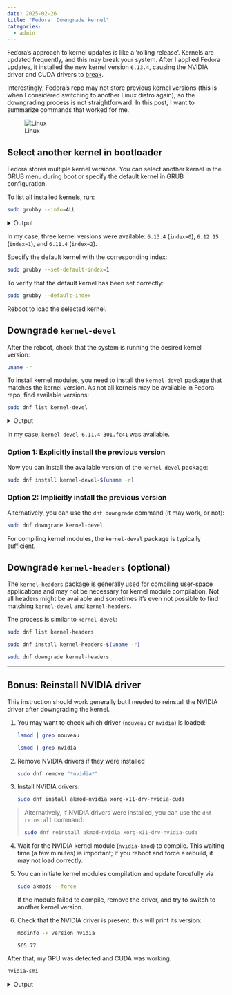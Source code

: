 ```yaml
---
date: 2025-02-26
title: "Fedora: Downgrade kernel"
categories:
  - admin
---
```


Fedora's approach to kernel updates is like a 'rolling release'. Kernels are updated frequently, and this may break your system. After I applied Fedora updates, it installed the new kernel version `6.13.4`, causing the NVIDIA driver and CUDA drivers to [break](https://bugzilla.rpmfusion.org/show_bug.cgi?id=7187).

Interestingly, Fedora's repo may not store previous kernel versions (this is when I considered switching to another Linux distro again), so the downgrading process is not straightforward. In this post, I want to summarize commands that worked for me.

![Linux](cover.jpg)

## Select another kernel in bootloader

Fedora stores multiple kernel versions. You can select another kernel in the GRUB menu during boot or specify the default kernel in GRUB configuration.

To list all installed kernels, run:

```bash
sudo grubby --info=ALL
```
<details>
<summary>Output</summary>
```
index=0
kernel="/boot/vmlinuz-6.13.4-200.fc41.x86_64"
args="ro rootflags=subvol=root rhgb quiet $tuned_params rd.driver.blacklist=nouveau modprobe.blacklist=nouveau"
root="UUID=307f4fa2-e994-422a-b9a7-cb40b5a40331"
initrd="/boot/initramfs-6.13.4-200.fc41.x86_64.img $tuned_initrd"
title="Fedora Linux (6.13.4-200.fc41.x86_64) 41 (Workstation Edition)"
id="4085d2970ec5418cb3db95ead4b10a3c-6.13.4-200.fc41.x86_64"
index=1
kernel="/boot/vmlinuz-6.12.15-200.fc41.x86_64"
args="ro rootflags=subvol=root rhgb quiet $tuned_params rd.driver.blacklist=nouveau modprobe.blacklist=nouveau"
root="UUID=307f4fa2-e994-422a-b9a7-cb40b5a40331"
initrd="/boot/initramfs-6.12.15-200.fc41.x86_64.img $tuned_initrd"
title="Fedora Linux (6.12.15-200.fc41.x86_64) 41 (Workstation Edition)"
id="4085d2970ec5418cb3db95ead4b10a3c-6.12.15-200.fc41.x86_64"
index=2
kernel="/boot/vmlinuz-6.11.4-301.fc41.x86_64"
args="ro rootflags=subvol=root rhgb quiet $tuned_params rd.driver.blacklist=nouveau modprobe.blacklist=nouveau"
root="UUID=307f4fa2-e994-422a-b9a7-cb40b5a40331"
initrd="/boot/initramfs-6.11.4-301.fc41.x86_64.img $tuned_initrd"
title="Fedora Linux (6.11.4-301.fc41.x86_64) 41 (Workstation Edition)"
id="4085d2970ec5418cb3db95ead4b10a3c-6.11.4-301.fc41.x86_64"
index=3
kernel="/boot/vmlinuz-0-rescue-4085d2970ec5418cb3db95ead4b10a3c"
args="ro rootflags=subvol=root rhgb quiet rd.driver.blacklist=nouveau modprobe.blacklist=nouveau"
root="UUID=307f4fa2-e994-422a-b9a7-cb40b5a40331"
initrd="/boot/initramfs-0-rescue-4085d2970ec5418cb3db95ead4b10a3c.img"
title="Fedora Linux (0-rescue-4085d2970ec5418cb3db95ead4b10a3c) 41 (Workstation Edition)"
id="4085d2970ec5418cb3db95ead4b10a3c-0-rescue"
```
</details>

In my case, three kernel versions were available: `6.13.4` (`index=0`), `6.12.15` (`index=1`), and `6.11.4` (`index=2`).

Specify the default kernel with the corresponding index:

```bash
sudo grubby --set-default-index=1
```

To verify that the default kernel has been set correctly:

```bash
sudo grubby --default-index
```

Reboot to load the selected kernel.


## Downgrade `kernel-devel` 

After the reboot, check that the system is running the desired kernel version:

```bash
uname -r
```

To install kernel modules, you need to install the `kernel-devel` package that matches the kernel version.
As not all kernels may be available in Fedora repo, find available versions:

```bash
sudo dnf list kernel-devel
```
<details>
<summary>Output</summary>
```
Updating and loading repositories:
 Fedora 41 - x86_64 - Updates                                                                                                                                                                       100% |  24.3 KiB/s |  21.3 KiB |  00m01s
Repositories loaded.
Installed packages
kernel-devel.x86_64 6.11.4-301.fc41 fedora
kernel-devel.x86_64 6.13.4-200.fc41 updates
```
</details>

In my case, `kernel-devel-6.11.4-301.fc41` was available.

### Option 1: Explicitly install the previous version

Now you can install the available version of the `kernel-devel` package:

```bash
sudo dnf install kernel-devel-$(uname -r)
```


### Option 2: Implicitly install the previous version

Alternatively, you can use the `dnf downgrade` command (it may work, or not):

```bash
sudo dnf downgrade kernel-devel
```

For compiling kernel modules, the `kernel-devel` package is typically sufficient.

## Downgrade `kernel-headers`  (optional)


The `kernel-headers` package is generally used for compiling user-space applications and may not be necessary for kernel module compilation.
Not all headers might be available and sometimes it's even not possible to find matching `kernel-devel`  and `kernel-headers`. 

The process is similar to `kernel-devel`:

```bash
sudo dnf list kernel-headers
```


```bash
sudo dnf install kernel-headers-$(uname -r)
```


```bash
sudo dnf downgrade kernel-headers
```

***

## Bonus: Reinstall NVIDIA driver

This instruction should work generally but I needed to reinstall the NVIDIA driver after downgrading the kernel.

1. You may want to check which driver (`nouveau` or `nvidia`) is loaded:

    ```bash
    lsmod | grep nouveau
    ```


    ```bash
    lsmod | grep nvidia
    ```

2. Remove NVIDIA drivers if they were installed

    ```bash
    sudo dnf remove "*nvidia*"
    ```

3. Install NVIDIA drivers:

    ```bash
    sudo dnf install akmod-nvidia xorg-x11-drv-nvidia-cuda
    ```

  > Alternatively, if NVIDIA drivers were installed, you can use the `dnf reinstall` command:
    ```bash
    sudo dnf reinstall akmod-nvidia xorg-x11-drv-nvidia-cuda
    ```

4. Wait for the NVIDIA kernel module (`nvidia-kmod`) to compile. This waiting time (a few minutes) is important; if you reboot and force a rebuild, it may not load correctly.
  
5. You can initiate kernel modules compilation and update forcefully via

    ```bash
    sudo akmods --force
    ```

	If the module failed to compile, remove the driver, and try to switch to another kernel version.


7. Check that the NVIDIA driver is present, this will print its version:

    ```bash
    modinfo -F version nvidia
    ```
    ```
    565.77
  ```

After that, my GPU was detected and CUDA was working.

```bash
nvidia-smi
```
<details>
<summary>Output</summary>
```
Wed Feb 26 21:18:46 2025
+-----------------------------------------------------------------------------------------+
| NVIDIA-SMI 565.77                 Driver Version: 565.77         CUDA Version: 12.7     |
|-----------------------------------------+------------------------+----------------------+
| GPU  Name                 Persistence-M | Bus-Id          Disp.A | Volatile Uncorr. ECC |
| Fan  Temp   Perf          Pwr:Usage/Cap |           Memory-Usage | GPU-Util  Compute M. |
|                                         |                        |               MIG M. |
|=========================================+========================+======================|
|   0  NVIDIA GeForce RTX 4090        Off |   00000000:01:00.0 Off |                  Off |
|  0%   46C    P8             14W /  450W |     277MiB /  24564MiB |      0%      Default |
|                                         |                        |                  N/A |
+-----------------------------------------+------------------------+----------------------+

+-----------------------------------------------------------------------------------------+
| Processes:                                                                              |
|  GPU   GI   CI        PID   Type   Process name                              GPU Memory |
|        ID   ID                                                               Usage      |
|=========================================================================================|
|    0   N/A  N/A      1735      G   /usr/bin/gnome-shell                          210MiB |
|    0   N/A  N/A      1791      G   /usr/bin/Xwayland                               8MiB |
+-----------------------------------------------------------------------------------------+
```
</details>